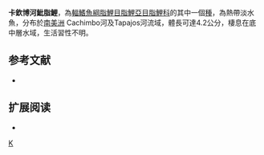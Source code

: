 {{Speciesbox 
| taxon = Hyphessobrycon cachimbensis
| status = NE
| status_system = IUCN3.1
| authority =  [[Travassos|Travassos]], 1964
| synonyms = 
}}
'''卡欽博河魮脂鯉'''，為[[輻鰭魚綱|輻鰭魚綱]][[脂鯉目|脂鯉目]][[脂鯉亞目|脂鯉亞目]][[脂鯉科|脂鯉科]]的其中一個[[種|種]]，為熱帶淡水魚，分布於[[南美洲|南美洲]] Cachimbo河及Tapajos河流域，體長可達4.2公分，棲息在底中層水域，生活習性不明。
==参考文献==
{{refbegin}}
*{{FishBase_species|genus=Hyphessobrycon|species=cachimbensis|year=2013|month=12}}
{{refend}}

== 扩展阅读 ==
{{refbegin}}
*{{wikispecies-inline|Hyphessobrycon cachimbensis|卡欽博河魮脂鯉}}
{{refend}}
{{Taxonbar|from=Q5623956}}

[[Category:魮脂鯉屬|K]]


{{魚類小作品}}